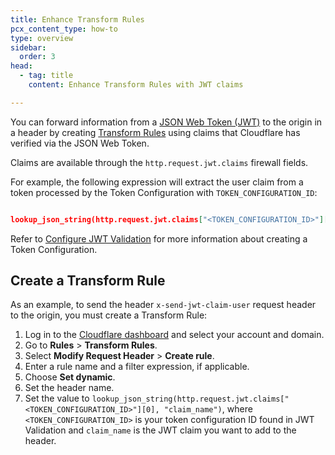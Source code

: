 ```yaml
---
title: Enhance Transform Rules
pcx_content_type: how-to
type: overview
sidebar:
  order: 3
head:
  - tag: title
    content: Enhance Transform Rules with JWT claims

---
```


You can forward information from a [JSON Web Token (JWT)](/api-shield/security/jwt-validation/) to the origin in a header by creating [Transform Rules](/rules/transform/) using claims that Cloudflare has verified via the JSON Web Token.

Claims are available through the `http.request.jwt.claims` firewall fields.

For example, the following expression will extract the user claim from a token processed by the Token Configuration with `TOKEN_CONFIGURATION_ID`:

```json

lookup_json_string(http.request.jwt.claims["<TOKEN_CONFIGURATION_ID>"][0], "claim_name")

```

​​Refer to [Configure JWT Validation](/api-shield/security/jwt-validation/configure/) for more information about creating a Token Configuration.

## Create a Transform Rule

As an example, to send the header `x-send-jwt-claim-user` request header to the origin, you must create a Transform Rule:

1. Log in to the [Cloudflare dashboard](https://dash.cloudflare.com/) and select your account and domain.
2. Go to **Rules** > **Transform Rules**.
3. Select **Modify Request Header** > **Create rule**.
4. Enter a rule name and a filter expression, if applicable.
5. Choose **Set dynamic**.
6. Set the header name.
7. Set the value to `lookup_json_string(http.request.jwt.claims["<TOKEN_CONFIGURATION_ID>"][0], "claim_name")`, where `<TOKEN_CONFIGURATION_ID>` is your token configuration ID found in JWT Validation and `claim_name` is the JWT claim you want to add to the header.